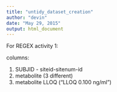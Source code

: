```yaml
---
title: "untidy_dataset_creation"
author: "devin"
date: "May 29, 2015"
output: html_document
---
```


For REGEX activity 1:

columns:

1) SUBJID - siteid-sitenum-id
2) metabolite (3 different)
3) metabolite LLOQ ("LLOQ 0.100 ng/ml")